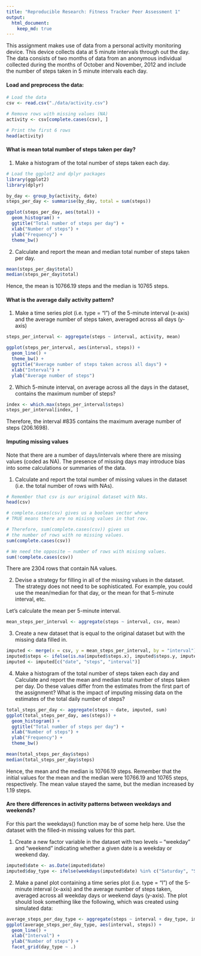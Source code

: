 ```yaml
---
title: "Reproducible Research: Fitness Tracker Peer Assessment 1"
output: 
  html_document:
    keep_md: true
---
```

This assignment makes use of data from a personal activity monitoring device. This device collects data at 5 minute intervals through out the day. The data consists of two months of data from an anonymous individual collected during the months of October and November, 2012 and include the number of steps taken in 5 minute intervals each day.

#### Load and preprocess the data:

```r
# Load the data
csv <- read.csv("./data/activity.csv")

# Remove rows with missing values (NA)
activity <- csv[complete.cases(csv), ]

# Print the first 6 rows
head(activity)
```


#### What is mean total number of steps taken per day?

1. Make a histogram of the total number of steps taken each day.

```r
# Load the ggplot2 and dplyr packages
library(ggplot2)
library(dplyr)

by_day <- group_by(activity, date)
steps_per_day <- summarise(by_day, total = sum(steps))

ggplot(steps_per_day, aes(total)) +
  geom_histogram() +
  ggtitle("Total number of steps per day") +
  xlab("Number of steps") +
  ylab("Frequency") +
  theme_bw()
```

2. Calculate and report the mean and median total number of steps taken per day.

```r
mean(steps_per_day$total)
median(steps_per_day$total)
```

Hence, the mean is 10766.19 steps and the median is 10765 steps.


#### What is the average daily activity pattern?

1. Make a time series plot (i.e. type = "l") of the 5-minute interval (x-axis) and the average number of steps taken, averaged across all days (y-axis)

```r
steps_per_interval <- aggregate(steps ~ interval, activity, mean)

ggplot(steps_per_interval, aes(interval, steps)) +
  geom_line() +
  theme_bw() +
  ggtitle("Average number of steps taken across all days") +
  xlab("Interval") +
  ylab("Average number of steps")
```

2. Which 5-minute interval, on average across all the days in the dataset, contains the maximum number of steps?

```r
index <- which.max(steps_per_interval$steps)
steps_per_interval[index, ]
```

Therefore, the interval #835 contains the maximum average number of steps (206.1698).


#### Imputing missing values

Note that there are a number of days/intervals where there are missing values (coded as NA). The presence of missing days may introduce bias into some calculations or summaries of the data.

1. Calculate and report the total number of missing values in the dataset (i.e. the total number of rows with NAs).

```r
# Remember that csv is our original dataset with NAs.
head(csv)

# complete.cases(csv) gives us a boolean vector where
# TRUE means there are no misisng values in that row.

# Therefore, sum(complete.cases(csv)) gives us
# the number of rows with no missing values.
sum(complete.cases(csv))

# We need the opposite — number of rows with misisng values.
sum(!complete.cases(csv))
```
There are 2304 rows that contain NA values.


2. Devise a strategy for filling in all of the missing values in the dataset. The strategy does not need to be sophisticated. For example, you could use the mean/median for that day, or the mean for that 5-minute interval, etc.


Let's calculate the mean per 5-minute interval.

```r
mean_steps_per_interval <- aggregate(steps ~ interval, csv, mean)
```

3. Create a new dataset that is equal to the original dataset but with the missing data filled in.

```r
imputed <- merge(x = csv, y = mean_steps_per_interval, by = "interval")
imputed$steps <- ifelse(is.na(imputed$steps.x), imputed$steps.y, imputed$steps.x)
imputed <- imputed[c("date", "steps", "interval")]
```

4. Make a histogram of the total number of steps taken each day and Calculate and report the mean and median total number of steps taken per day. Do these values differ from the estimates from the first part of the assignment? What is the impact of imputing missing data on the estimates of the total daily number of steps?

```r
total_steps_per_day <- aggregate(steps ~ date, imputed, sum)
ggplot(total_steps_per_day, aes(steps)) +
  geom_histogram() +
  ggtitle("Total number of steps per day") +
  xlab("Number of steps") +
  ylab("Frequency") +
  theme_bw()

mean(total_steps_per_day$steps)
median(total_steps_per_day$steps)
```

Hence, the mean and the median is 10766.19 steps. Remember that the initial values for the mean and the median were 10766.19 and 10765 steps, respectively. The mean value stayed the same, but the median increased by 1.19 steps.


#### Are there differences in activity patterns between weekdays and weekends?

For this part the weekdays() function may be of some help here. Use the dataset with the filled-in missing values for this part.

1. Create a new factor variable in the dataset with two levels -- "weekday" and "weekend" indicating whether a given date is a weekday or weekend day.

```r
imputed$date <- as.Date(imputed$date)
imputed$day_type <- ifelse(weekdays(imputed$date) %in% c("Saturday", "Sunday"), "weekend", "weekday")
```

2. Make a panel plot containing a time series plot (i.e. type = "l") of the 5-minute interval (x-axis) and the average number of steps taken, averaged across all weekday days or weekend days (y-axis). The plot should look something like the following, which was created using simulated data:

```r
average_steps_per_day_type <- aggregate(steps ~ interval + day_type, imputed, mean)
ggplot(average_steps_per_day_type, aes(interval, steps)) +
  geom_line() +
  xlab("Interval") +
  ylab("Number of steps") +
  facet_grid(day_type ~ .)
```